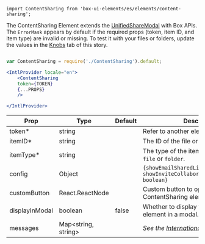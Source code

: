 

<Meta of={ContentSharingStories} />

`import ContentSharing from 'box-ui-elements/es/elements/content-sharing';`

The ContentSharing Element extends the <a href="/?path=/story/features-unifiedsharemodal--basic">UnifiedShareModal</a> with Box APIs. The `ErrorMask` appears by default if the required props (token, item ID, and item type) are invalid or missing. To test it with your files or folders, update the values in the <a href="/?path=/story/elements-contentsharing--basic">Knobs</a> tab of this story.


```jsx

var ContentSharing = require('./ContentSharing').default;

<IntlProvider locale="en">
    <ContentSharing
    token={TOKEN}
    {...PROPS}
    />

</IntlProvider>
```


| Prop           | Type                      | Default | Description                                                                                    |
|----------------|---------------------------|---------|------------------------------------------------------------------------------------------------|
| token*         | string                    |         | Refer to another element                                                                       |
| itemID*        | string                    |         | The ID of the file or folder to share.                                                         |
| itemType*      | string                    |         | The type of the item to share. Can be `file` or `folder`.                                      |
| config         | Object                    |         | `{showEmailSharedLinkForm: boolean,  showInviteCollaboratorMessageSection: boolean}`           |
| customButton   | React.ReactNode           |         | Custom button to open the ContentSharing element.                                              |
| displayInModal | boolean                   | false   | Whether to display the ContentSharing element in a modal.                                      |
| messages       | Map&lt;string, string&gt; |         | *See the [Internationalization](/docs/elements-usage--docs#internationalization-i18n) section* |
